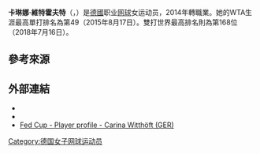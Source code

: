 {{Infobox 网球
|姓名=Carina Witthöft
|image= [[File:Witthoeft_WMQ14_(6)_(14583874336).jpg|250px]]
|国籍={{GER}}
|生年=1995年
|生日={{birth date and age|mf=yes|1995|2|16}}
|出生地=[[德國|德國]]
|居住地=[[德國|德國]]
|身高=176
|体重=60
|持拍手=右
|反拍=雙手
|转职业年=2014年
|球拍=
|球衣=
|球鞋=
|单打最高排名=49（2015年8月17日）
|双打最高排名=313（2016年2月29日）
|现单打排名=
|现双打排名=
|单打冠军头衔=（WTA）1（ITF）1
|双打冠军头衔=（WTA）10（ITF）1
|职业战绩=
|雙打職業戰績=
|奖金=$871,036[[美元|美元]]
|澳网最好成绩=第三輪（2015）
|法网最好成绩=第三輪（2017）
|温网最好成绩=第三輪（2016、2017）
|美网最好成绩=第三輪（2016）
|澳網雙打最好成績=第一輪（2016）
|法網雙打最好成績=
|溫網雙打最好成績=第一輪（2016）
|美網雙打最好成績=第一輪（2016）
|大满贯个数=
|奥运会最好成绩=
}}

'''卡琳娜·維特霍夫特'''（{{lang-en|'''Carina Witthöft'''}}，{{bd|1995年|2月16日|catIdx=Witthöft, Carina}}）是[[德國|德國]]职业[[网球|网球]]女运动员，2014年轉職業。她的WTA生涯最高單打排名為第49（2015年8月17日）。雙打世界最高排名則為第168位（2018年7月16日）。

==參考來源==
{{reflist}}

==外部連結==
* {{WTA|16685}}
* {{ITF Profile|id=100126976}}
* [http://www.fedcup.com/en/players/player.aspx?id=100126976 Fed Cup - Player profile - Carina Witthöft (GER)]

{{DEFAULTSORT:Witthöft, Carina}}

[[Category:德国女子网球运动员|Category:德国女子网球运动员]]